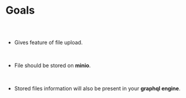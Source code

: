 
<Meta pageTitle="Goals | Storage Plugin" description="Goals | Storage Plugin" />





# Goals

##

<br/>

* Gives feature of file upload.

<br/>

* File should be stored on **minio**.

<br/>

* Stored files information will also be present in your **graphql engine**.

<br/>




